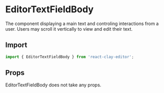 
<Meta title="API/EditorTextFieldBody" />

# EditorTextFieldBody

The component displaying a main text and controling interactions from a user. Users may scroll it vertically to view and
edit their text.

## Import

```ts
import { EditorTextFieldBody } from 'react-clay-editor';
```

## Props

EditorTextFieldBody does not take any props.
